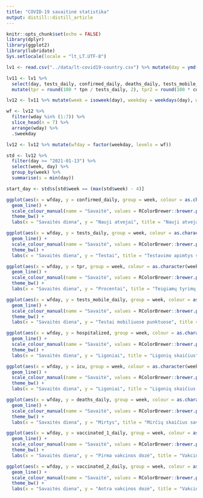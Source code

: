 ```yaml
---
title: "COVID-19 savaitinė statistika"
output: distill::distill_article
---
```


```r
knitr::opts_chunk$set(echo = FALSE)
library(dplyr)
library(ggplot2)
library(lubridate)
Sys.setlocale(locale = "lt_LT.UTF-8")
```

```r
lv1 <- read.csv("../data/lt-covid19-country.csv") %>% mutate(day = ymd(day))

lv11 <- lv1 %>%
  select(day, tests_daily, confirmed_daily, deaths_daily, tests_mobile_daily, tpr_dgn, tpn = tests_positive_daily, hospitalized, icu, vaccinated_1_daily, vaccinated_2_daily) %>%
  mutate(tpr = round(100 * tpn / tests_daily, 2), tpr2 = round(100 * confirmed_daily / tests_daily, 2), hospitalized_daily = hospitalized - lag(hospitalized), icu_daily = icu - lag(icu))

lv12 <- lv11 %>% mutate(week = isoweek(day), weekday = weekdays(day), wday = wday(day, week_start = 1))

wf <- lv12 %>%
  filter(wday %in% (1:7)) %>%
  slice_head(n = 7) %>%
  arrange(wday) %>%
  .$weekday

lv12 <- lv12 %>% mutate(wfday = factor(weekday, levels = wf))

std <- lv12 %>%
  filter(day >= "2021-01-13") %>%
  select(week, day) %>%
  group_by(week) %>%
  summarise(s = min(day))

start_day <- std$s[std$week == (max(std$week) - 4)]
```


```r
ggplot(aes(x = wfday, y = confirmed_daily, group = week, colour = as.character(week)), data = lv12 %>% filter(day >= start_day)) +
  geom_line() +
  scale_colour_manual(name = "Savaitė", values = RColorBrewer::brewer.pal(5, "Set1")) +
  theme_bw() +
  labs(x = "Savaitės diena", y = "Nauji atvejai", title = "Nauji atvejai savaitės dienomis")
```


```r
ggplot(aes(x = wfday, y = tests_daily, group = week, colour = as.character(week)), data = lv12 %>% filter(day >= start_day)) +
  geom_line() +
  scale_colour_manual(name = "Savaitė", values = RColorBrewer::brewer.pal(5, "Set1")) +
  theme_bw() +
  labs(x = "Savaitės diena", y = "Testai", title = "Testavimo apimtys savaitės dienomis")
```

```r
ggplot(aes(x = wfday, y = tpr, group = week, colour = as.character(week)), data = lv12 %>% filter(day >= start_day)) +
  geom_line() +
  scale_colour_manual(name = "Savaitė", values = RColorBrewer::brewer.pal(5, "Set1")) +
  theme_bw() +
  labs(x = "Savaitės diena", y = "Procentai", title = "Teigiamų tyrimų dalis")
```


```r
ggplot(aes(x = wfday, y = tests_mobile_daily, group = week, colour = as.character(week)), data = lv12 %>% filter(day >= start_day)) +
  geom_line() +
  scale_colour_manual(name = "Savaitė", values = RColorBrewer::brewer.pal(5, "Set1")) +
  theme_bw() +
  labs(x = "Savaitės diena", y = "Testai mobiliuose punktuose", title = "Testavimo apimtys mobiliuose punktuose savaitės dienomis")
```

```r
ggplot(aes(x = wfday, y = hospitalized, group = week, colour = as.character(week)), data = lv12 %>% filter(day >= start_day)) +
  geom_line() +
  scale_colour_manual(name = "Savaitė", values = RColorBrewer::brewer.pal(5, "Set1")) +
  theme_bw() +
  labs(x = "Savaitės diena", y = "Ligoniai", title = "Ligonių skaičius")
```

```r
ggplot(aes(x = wfday, y = icu, group = week, colour = as.character(week)), data = lv12 %>% filter(day >= start_day)) +
  geom_line() +
  scale_colour_manual(name = "Savaitė", values = RColorBrewer::brewer.pal(5, "Set1")) +
  theme_bw() +
  labs(x = "Savaitės diena", y = "Ligoniai", title = "Ligonių skaičius RITS")
```
```r
ggplot(aes(x = wfday, y = deaths_daily, group = week, colour = as.character(week)), data = lv12 %>% filter(day >= start_day)) +
  geom_line() +
  scale_colour_manual(name = "Savaitė", values = RColorBrewer::brewer.pal(5, "Set1")) +
  theme_bw() +
  labs(x = "Savaitės diena", y = "Mirtys", title = "Mirčių skaičius savaitės dienomis")
```

```r
ggplot(aes(x = wfday, y = vaccinated_1_daily, group = week, colour = as.character(week)), data = lv12 %>% filter(day >= start_day)) +
  geom_line() +
  scale_colour_manual(name = "Savaitė", values = RColorBrewer::brewer.pal(5, "Set1")) +
  theme_bw() +
  labs(x = "Savaitės diena", y = "Pirma vakcinos dozė", title = "Vakcinuotų pirma doze skaičius savaitės dienomis")
```

```r
ggplot(aes(x = wfday, y = vaccinated_2_daily, group = week, colour = as.character(week)), data = lv12 %>% filter(day >= start_day)) +
  geom_line() +
  scale_colour_manual(name = "Savaitė", values = RColorBrewer::brewer.pal(5, "Set1")) +
  theme_bw() +
  labs(x = "Savaitės diena", y = "Antra vakcinos dozė", title = "Vakcinuotų antra doze skaičius savaitės dienomis")
```
